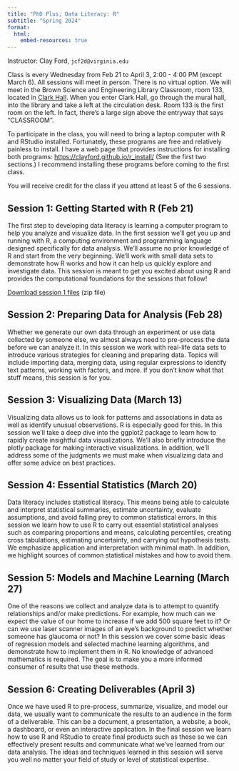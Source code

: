 ```yaml
---
title: "PhD Plus, Data Literacy: R"
subtitle: "Spring 2024"
format: 
  html:
    embed-resources: true
---
```


Instructor: Clay Ford, `jcf2d@virginia.edu`

Class is every Wednesday from Feb 21 to April 3, 2:00 - 4:00 PM (except March 6). All sessions will meet in person. There is no virtual option. We will meet in the Brown Science and Engineering Library Classroom, room 133, located in [Clark Hall](https://www.google.com/maps/d/embed?mid=16NAmuLNOnakjOQTRs6uem2oTW08&hl=en&ll=38.03311000000001%2C-78.507831&z=17). When you enter Clark Hall, go through the mural hall, into the library and take a left at the circulation desk. Room 133 is the first room on the left. In fact, there’s a large sign above the entryway that says “CLASSROOM”.

To participate in the class, you will need to bring a laptop computer with R and RStudio installed. Fortunately, these programs are free and relatively painless to install. I have a web page that provides instructions for installing both programs: <https://clayford.github.io/r_install/>  (See the first two sections.) I recommend installing these programs before coming to the first class.

You will receive credit for the class if you attend at least 5 of the 6 sessions. 

## Session 1: Getting Started with R (Feb 21)

The first step to developing data literacy is learning a computer program to help you analyze and visualize data. In the first session we’ll get you up and running with R, a computing environment and programming language designed specifically for data analysis. We’ll assume no prior knowledge of R and start from the very beginning. We’ll work with small data sets to demonstrate how R works and how it can help us quickly explore and investigate data. This session is meant to get you excited about using R and provides the computational foundations for the sessions that follow!

[Download session 1 files](https://github.com/clayford/phdplus2024/raw/main/session_1/session_01.zip) (zip file)


## Session 2: Preparing Data for Analysis (Feb 28)

Whether we generate our own data through an experiment or use data collected by someone else, we almost always need to pre-process the data before we can analyze it. In this session we work with real-life data sets to introduce various strategies for cleaning and preparing data. Topics will include importing data, merging data, using regular expressions to identify text patterns, working with factors, and more. If you don’t know what that stuff means, this session is for you. 

## Session 3: Visualizing Data (March 13)

Visualizing data allows us to look for patterns and associations in data as well as identify unusual observations. R is especially good for this. In this session we’ll take a deep dive into the ggplot2 package to learn how to rapidly create insightful data visualizations. We’ll also briefly introduce the plotly package for making interactive visualizations. In addition, we’ll address some of the judgments we must make when visualizing data and offer some advice on best practices.

## Session 4: Essential Statistics (March 20)

Data literacy includes statistical literacy. This means being able to calculate and interpret statistical summaries, estimate uncertainty, evaluate assumptions, and avoid falling prey to common statistical errors. In this session we learn how to use R to carry out essential statistical analyses such as comparing proportions and means, calculating percentiles, creating cross tabulations, estimating uncertainty, and carrying out hypothesis tests. We emphasize application and interpretation with minimal math. In addition, we highlight sources of common statistical mistakes and how to avoid them.

## Session 5: Models and Machine Learning (March 27)

One of the reasons we collect and analyze data is to attempt to quantify relationships and/or make predictions. For example, how much can we expect the value of our home to increase if we add 500 square feet to it? Or can we use laser scanner images of an eye’s background to predict whether someone has glaucoma or not? In this session we cover some basic ideas of regression models and selected machine learning algorithms, and demonstrate how to implement them in R. No knowledge of advanced mathematics is required. The goal is to make you a more informed consumer of results that use these methods.

## Session 6: Creating Deliverables (April 3)

Once we have used R to pre-process, summarize, visualize, and model our data, we usually want to communicate the results to an audience in the form of a deliverable. This can be a document, a presentation, a website, a book, a dashboard, or even an interactive application. In the final session we learn how to use R and RStudio to create final products such as these so we can effectively present results and communicate what we’ve learned from our data analysis. The ideas and techniques learned in this session will serve you well no matter your field of study or level of statistical expertise.

